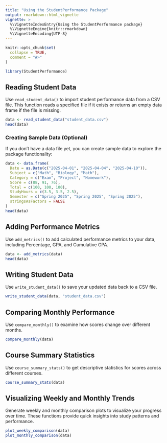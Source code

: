 ```yaml
---
title: "Using the StudentPerformance Package"
output: rmarkdown::html_vignette
vignette: >
  %\VignetteIndexEntry{Using the StudentPerformance package}
  %\VignetteEngine{knitr::rmarkdown}
  %\VignetteEncoding{UTF-8}
---
```


```r
knitr::opts_chunk$set(
  collapse = TRUE,
  comment = "#>"
)
```

```r
library(StudentPerformance)
```

## Reading Student Data
Use `read_student_data()` to import student performance data from a CSV file. This function reads a specified file if it exists or returns an empty data frame if the file is missing.

```r
data <- read_student_data("student_data.csv")
head(data)
```

### Creating Sample Data (Optional)
If you don't have a data file yet, you can create sample data to explore the package functionality:

```r
data <- data.frame(
  Date = as.Date(c("2025-04-01", "2025-04-04", "2025-04-10")),
  Subject = c("Math", "Biology", "Math"),
  Category = c("Exam", "Project", "Homework"),
  Score = c(88, 91, 76),
  Total = c(100, 100, 100),
  StudyHours = c(3.5, 3.5, 2.5),
  Semester = c("Spring 2025", "Spring 2025", "Spring 2025"),
  stringsAsFactors = FALSE
)
head(data)
```

## Adding Performance Metrics
Use `add_metrics()` to add calculated performance metrics to your data, including Percentage, GPA, and Cumulative GPA.

```r
data <- add_metrics(data)
head(data)
```

## Writing Student Data
Use `write_student_data()` to save your updated data back to a CSV file.

```r
write_student_data(data, "student_data.csv")
```

## Comparing Monthly Performance
Use `compare_monthly()` to examine how scores change over different months.

```r
compare_monthly(data)
```

## Course Summary Statistics
Use `course_summary_stats()` to get descriptive statistics for scores across different courses.

```r
course_summary_stats(data)
```

## Visualizing Weekly and Monthly Trends
Generate weekly and monthly comparison plots to visualize your progress over time. These functions provide quick insights into study patterns and performance.

```r
plot_weekly_comparison(data)
plot_monthly_comparison(data)
```
